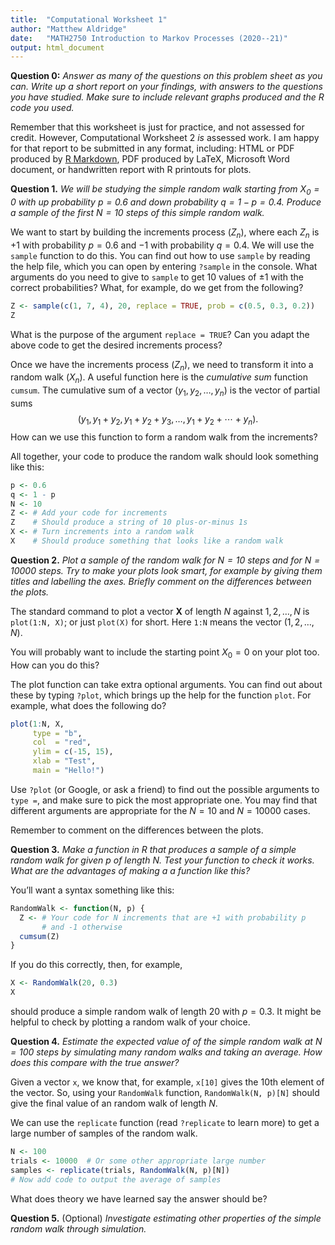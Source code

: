 ```yaml
---
title:  "Computational Worksheet 1"
author: "Matthew Aldridge"
date:   "MATH2750 Introduction to Markov Processes (2020--21)"
output: html_document 
---
```




**Question 0:** *Answer as many of the questions on this problem sheet as you can. Write up a short report on your findings, with answers to the questions you have studied. Make sure to include relevant graphs produced and the R code you used.*


Remember that this worksheet is just for practice, and not assessed for credit. However, Computational Worksheet 2 *is* assessed work. I am happy for that report to be submitted in any format, including: HTML or PDF produced by [R Markdown](https://www.stat.cmu.edu/~cshalizi/rmarkdown/), PDF produced by LaTeX, Microsoft Word document, or handwritten report with R printouts for plots.



**Question 1.** *We will be studying the simple random walk starting from $X_0 = 0$ with up probability $p = 0.6$ and down probability $q = 1 - p = 0.4$. Produce a sample of the first $N = 10$ steps of this simple random walk.*


We want to start by building the increments process $(Z_n)$, where each $Z_n$ is $+1$ with probability $p = 0.6$ and $-1$ with probability $q = 0.4$. We will use the `sample` function to do this. You can find out how to use `sample` by reading the help file, which you can open by entering `?sample` in the console. What arguments do you need to give to `sample` to get $10$ values of $\pm 1$ with the correct probabilities? What, for example, do we get from the following?

```r
Z <- sample(c(1, 7, 4), 20, replace = TRUE, prob = c(0.5, 0.3, 0.2))
Z
```

What is the purpose of the argument `replace = TRUE`? Can you adapt the above code to get the desired increments process?

Once we have the increments process $(Z_n)$, we need to transform it into a random walk $(X_n)$. A useful function here is the *cumulative sum* function `cumsum`. The cumulative sum of a vector $(y_1, y_2, \dots, y_n)$ is the vector of partial sums
$$ (y_1, y_1 + y_2, y_1 + y_2 + y_3, \dots, y_1 + y_2 + \cdots + y_n) . $$
How can we use this function to form a random walk from the increments?

All together, your code to produce the random walk should look something like this:

```r
p <- 0.6
q <- 1 - p
N <- 10
Z <- # Add your code for increments
Z    # Should produce a string of 10 plus-or-minus 1s
X <- # Turn increments into a random walk
X    # Should produce something that looks like a random walk
```



**Question 2.** *Plot a sample of the random walk for $N = 10$ steps and for $N = 10000$ steps. Try to make your plots look smart, for example by giving them titles and labelling the axes. Briefly comment on the differences between the plots.*


The standard command to plot a vector $\mathbf{X}$ of length $N$ against $1, 2, \dots, N$ is `plot(1:N, X)`; or just `plot(X)` for short. Here `1:N` means the vector $(1, 2, \dots, N)$.

You will probably want to include the starting point $X_0 = 0$ on your plot too. How can you do this?

The plot function can take extra optional arguments. You can find out about these by typing `?plot`, which brings up the help for the function `plot`. For example, what does the following do?

```r
plot(1:N, X,
     type = "b",
     col  = "red",
     ylim = c(-15, 15),
     xlab = "Test",
     main = "Hello!")
```

Use `?plot` (or Google, or ask a friend) to find out the possible arguments to `type = `, and make sure to pick the most appropriate one. You may find that different arguments are appropriate for the $N = 10$ and $N = 10000$ cases.

Remember to comment on the differences between the plots.



**Question 3.** *Make a function in R that produces a sample of a simple random walk for given $p$ of length $N$. Test your function to check it works. What are the advantages of making a a function like this?*


You'll want a syntax something like this:

```r
RandomWalk <- function(N, p) {
  Z <- # Your code for N increments that are +1 with probability p
       # and -1 otherwise
  cumsum(Z)
}
```

If you do this correctly, then, for example,

```r
X <- RandomWalk(20, 0.3)
X
```

should produce a simple random walk of length $20$ with $p = 0.3$. It might be helpful to check by plotting a random walk of your choice.



**Question 4.** *Estimate the expected value of of the simple random walk at $N = 100$ steps by simulating many random walks and taking an average. How does this compare with the true answer?*


Given a vector `x`, we know that, for example, `x[10]` gives the 10th element of the vector. So, using your `RandomWalk` function, `RandomWalk(N, p)[N]` should give the final value of an random walk of length $N$.
  
We can use the `replicate` function (read `?replicate` to learn more) to get a large number of samples of the random walk.

```r
N <- 100
trials <- 10000  # Or some other appropriate large number
samples <- replicate(trials, RandomWalk(N, p)[N])
# Now add code to output the average of samples
```

What does theory we have learned say the answer should be?



**Question 5.** (Optional) *Investigate estimating other properties of the simple random walk through simulation.*


